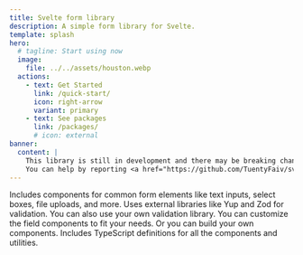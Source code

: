 ```yaml
---
title: Svelte form library
description: A simple form library for Svelte.
template: splash
hero:
  # tagline: Start using now
  image:
    file: ../../assets/houston.webp
  actions:
    - text: Get Started
      link: /quick-start/
      icon: right-arrow
      variant: primary
    - text: See packages
      link: /packages/
      # icon: external
banner:
  content: |
    This library is still in development and there may be breaking changes in the future.
    You can help by reporting <a href="https://github.com/TuentyFaiv/svelte-form/issues/new" target="_blank" rel="noopener noreferrer">bugs and suggesting features.</a>
---
```



<CardGrid stagger>
	<Card title="Built-in components" icon="open-book">
		Includes components for common form elements like text inputs, select boxes, file uploads, and more.
	</Card>
	<Card title="Validation" icon="warning">
		Uses external libraries like Yup and Zod for validation. You can also use your own validation library.
	</Card>
	<Card title="Customizable" icon="setting">
		You can customize the field components to fit your needs. Or you can build your own components.
	</Card>
	<Card title="TypeScript" icon="approve-check-circle">
		Includes TypeScript definitions for all the components and utilities.
	</Card>
</CardGrid>

